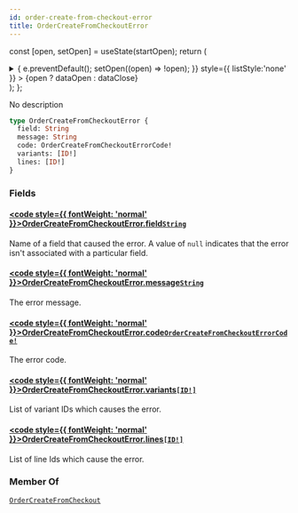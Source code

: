 ```yaml
---
id: order-create-from-checkout-error
title: OrderCreateFromCheckoutError
---
```






const [open, setOpen] = useState(startOpen);
return (
<details {...(open ? { open: true } : {})} className="details" style={{ border:'none', boxShadow:'none', background:'var(--ifm-background-color)' }}>
<summary
onClick={(e) => {
e.preventDefault();
setOpen((open) => !open);
}}
style={{ listStyle:'none' }} >
{open ? dataOpen : dataClose}
</summary>
{open && children}
</details>
);
};

No description

```graphql
type OrderCreateFromCheckoutError {
  field: String
  message: String
  code: OrderCreateFromCheckoutErrorCode!
  variants: [ID!]
  lines: [ID!]
}
```

### Fields

#### [<code style={{ fontWeight: 'normal' }}>OrderCreateFromCheckoutError.<b>field</b></code>](#)<Bullet />[`String`](../../../api-reference/miscellaneous/scalars/string.mdx) <Badge class="badge badge--secondary" text="scalar"/> <Badge class="badge badge--secondary" text="miscellaneous"/>

Name of a field that caused the error. A value of `null` indicates that the error isn't associated with a particular field.

#### [<code style={{ fontWeight: 'normal' }}>OrderCreateFromCheckoutError.<b>message</b></code>](#)<Bullet />[`String`](../../../api-reference/miscellaneous/scalars/string.mdx) <Badge class="badge badge--secondary" text="scalar"/> <Badge class="badge badge--secondary" text="miscellaneous"/>

The error message.

#### [<code style={{ fontWeight: 'normal' }}>OrderCreateFromCheckoutError.<b>code</b></code>](#)<Bullet />[`OrderCreateFromCheckoutErrorCode!`](../../../api-reference/orders/enums/order-create-from-checkout-error-code.mdx) <Badge class="badge badge--secondary" text="non-null"/> <Badge class="badge badge--secondary" text="enum"/> <Badge class="badge badge--secondary" text="orders"/>

The error code.

#### [<code style={{ fontWeight: 'normal' }}>OrderCreateFromCheckoutError.<b>variants</b></code>](#)<Bullet />[`[ID!]`](../../../api-reference/miscellaneous/scalars/id.mdx) <Badge class="badge badge--secondary" text="list"/> <Badge class="badge badge--secondary" text="scalar"/> <Badge class="badge badge--secondary" text="miscellaneous"/>

List of variant IDs which causes the error.

#### [<code style={{ fontWeight: 'normal' }}>OrderCreateFromCheckoutError.<b>lines</b></code>](#)<Bullet />[`[ID!]`](../../../api-reference/miscellaneous/scalars/id.mdx) <Badge class="badge badge--secondary" text="list"/> <Badge class="badge badge--secondary" text="scalar"/> <Badge class="badge badge--secondary" text="miscellaneous"/>

List of line Ids which cause the error.

### Member Of

[`OrderCreateFromCheckout`](../../../api-reference/orders/objects/order-create-from-checkout.mdx) <Badge class="badge badge--secondary" text="object"/>

